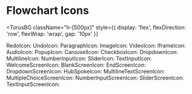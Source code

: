 
<Meta title="Advanced Authoring/Flowchart Icons" />

# Flowchart Icons

<TorusBG
  className="h-[500px]"
  style={{ display: 'flex', flexDirection: 'row', flexWrap: 'wrap', gap: '10px' }}
>
  RedoIcon: <RedoIcon />
  UndoIcon: <UndoIcon />
  ParagraphIcon: <ParagraphIcon />
  ImageIcon: <ImageIcon />
  VideoIcon: <VideoIcon />
  IframeIcon: <IframeIcon />
  AudioIcon: <AudioIcon />
  PopupIcon: <PopupIcon />
  CarouselIcon: <CarouselIcon />
  CheckboxIcon: <CheckboxIcon />
  DropdownIcon: <DropdownIcon />
  MultilineIcon: <MultilineIcon />
  NumberInputIcon: <NumberInputIcon />
  SliderIcon: <SliderIcon />
  TextInputIcon: <TextInputIcon />
  WelcomeScreenIcon: <WelcomeScreenIcon />
  BlankScreenIcon: <BlankScreenIcon />
  EndScreenIcon: <EndScreenIcon />
  DropdownScreenIcon: <DropdownScreenIcon />
  HubSpokeIcon: <HubSpokeIcon />
  MultilineTextScreenIcon: <MultilineTextScreenIcon />
  MultipleChoiceScreenIcon: <MultipleChoiceScreenIcon />
  NumberInputScreenIcon: <NumberInputScreenIcon />
  SliderScreenIcon: <SliderScreenIcon />
  TextInputScreenIcon: <TextInputScreenIcon />
</TorusBG>
